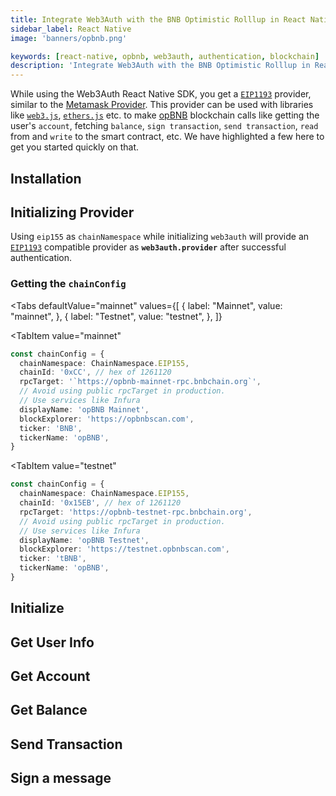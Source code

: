 ```yaml
---
title: Integrate Web3Auth with the BNB Optimistic Rolllup in React Native
sidebar_label: React Native
image: 'banners/opbnb.png'

keywords: [react-native, opbnb, web3auth, authentication, blockchain]
description: 'Integrate Web3Auth with the BNB Optimistic Rolllup in React Native | Documentation - Web3Auth'
---
```



<SEO
  title="Integrate Web3Auth with the BNB Optimistic Rolllup in React Native"
  description="Integrate Web3Auth with the BNB Optimistic Rolllup in React Native | Documentation - Web3Auth"
  image="https://web3auth.io/docs/banners/opbnb.png"
  slug="/embedded-wallets/connect-blockchain/evm/opbnb/react-native"
/>

While using the Web3Auth React Native SDK, you get a [`EIP1193`](https://eips.ethereum.org/EIPS/eip-1193) provider, similar to the [Metamask Provider](https://docs.metamask.io/guide/ethereum-provider.html). This provider can be used with libraries like [`web3.js`](https://web3js.readthedocs.io/en/v1.2.8/getting-started.html), [`ethers.js`](https://docs.ethers.io/v5/getting-started/) etc. to make [opBNB](https://astar.network/) blockchain calls like getting the user's `account`, fetching `balance`, `sign transaction`, `send transaction`, `read` from and `write` to the smart contract, etc. We have highlighted a few here to get you started quickly on that.

## Installation

<InstallationSnippet />

## Initializing Provider

Using `eip155` as `chainNamespace` while initializing `web3auth` will provide an [`EIP1193`](https://eips.ethereum.org/EIPS/eip-1193) compatible provider as **`web3auth.provider`** after successful authentication.

### Getting the `chainConfig`

<Tabs
 defaultValue="mainnet"
  values={[
    { label: "Mainnet", value: "mainnet", },
    { label: "Testnet", value: "testnet", },
  ]}
>

<TabItem
  value="mainnet"
>

```typescript
const chainConfig = {
  chainNamespace: ChainNamespace.EIP155,
  chainId: '0xCC', // hex of 1261120
  rpcTarget: '`https://opbnb-mainnet-rpc.bnbchain.org`',
  // Avoid using public rpcTarget in production.
  // Use services like Infura
  displayName: 'opBNB Mainnet',
  blockExplorer: 'https://opbnbscan.com',
  ticker: 'BNB',
  tickerName: 'opBNB',
}
```

</TabItem>

<TabItem
  value="testnet"
>

```typescript
const chainConfig = {
  chainNamespace: ChainNamespace.EIP155,
  chainId: '0x15EB', // hex of 1261120
  rpcTarget: 'https://opbnb-testnet-rpc.bnbchain.org',
  // Avoid using public rpcTarget in production.
  // Use services like Infura
  displayName: 'opBNB Testnet',
  blockExplorer: 'https://testnet.opbnbscan.com',
  ticker: 'tBNB',
  tickerName: 'opBNB',
}
```

</TabItem>

</Tabs>

## Initialize

<InitialisationSnippet />

## Get User Info

<UserInfoSnippet />

## Get Account

<GetAccountSnippet />

## Get Balance

<GetBalanceSnippet />

## Send Transaction

<SendTransactionSnippet />

## Sign a message

<SignMessageSnippet />
